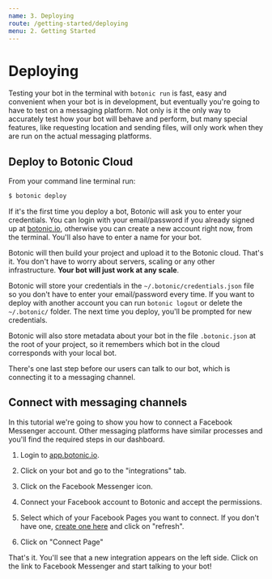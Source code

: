 ```yaml
---
name: 3. Deploying
route: /getting-started/deploying
menu: 2. Getting Started
---
```


# **Deploying**

Testing your bot in the terminal with `botonic run` is fast, easy and convenient when your bot is in development, but eventually you're going to have to test on a messaging platform. Not only is it the only way to accurately test how your bot will behave and perform, but many special features, like requesting location and sending files, will only work when they are run on the actual messaging platforms.

## Deploy to Botonic Cloud

From your command line terminal run:

```bash
$ botonic deploy
```

If it's the first time you deploy a bot, Botonic will ask you to enter your credentials. You can login with your email/password if you already signed up at [botonic.io](https://botonic.io/), otherwise you can create a new account right now, from the terminal. You'll also have to enter a name for your bot.

Botonic will then build your project and upload it to the Botonic cloud. That's it. You don't have to worry about servers, scaling or any other infrastructure. **Your bot will just work at any scale**.

Botonic will store your credentials in the `~/.botonic/credentials.json` file so you don't have to enter your email/password every time. If you want to deploy with another account you can run `botonic logout` or delete the `~/.botonic/` folder. The next time you deploy, you'll be prompted for new credentials.

Botonic will also store metadata about your bot in the file `.botonic.json` at the root of your project, so it remembers which bot in the cloud corresponds with your local bot.

There's one last step before our users can talk to our bot, which is connecting it to a messaging channel.

## Connect with messaging channels

In this tutorial we're going to show you how to connect a Facebook Messenger account. Other messaging platforms have similar processes and you'll find the required steps in our dashboard.

1. Login to [app.botonic.io](https://app.botonic.io).

2. Click on your bot and go to the "integrations" tab.

3. Click on the Facebook Messenger icon.

4. Connect your Facebook account to Botonic and accept the permissions.

5. Select which of your Facebook Pages you want to connect. If you don't have one, [create one here](https://www.facebook.com/pages/create/) and click on "refresh".

6. Click on "Connect Page"

That's it. You'll see that a new integration appears on the left side. Click on the link to Facebook Messenger and start talking to your bot!